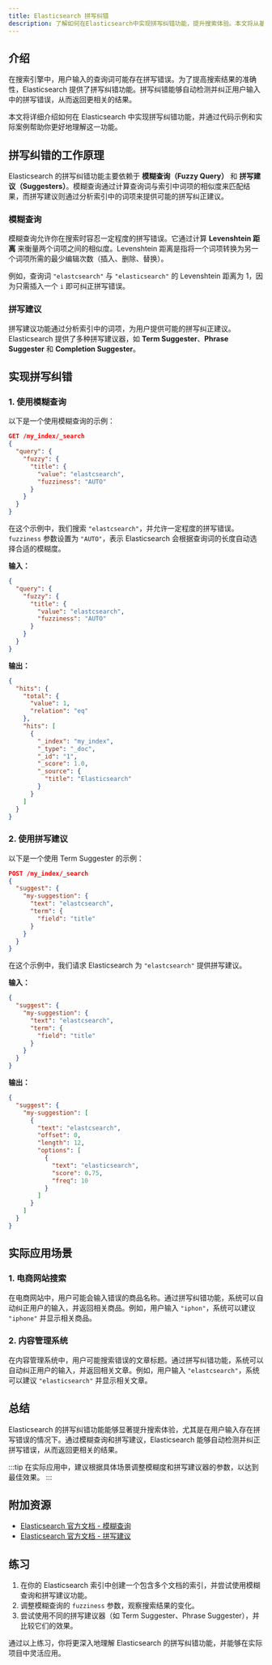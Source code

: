 ```yaml
---
title: Elasticsearch 拼写纠错
description: 了解如何在Elasticsearch中实现拼写纠错功能，提升搜索体验。本文将从基础概念讲起，逐步深入，并提供代码示例和实际应用场景。
---
```


## 介绍

在搜索引擎中，用户输入的查询词可能存在拼写错误。为了提高搜索结果的准确性，Elasticsearch 提供了拼写纠错功能。拼写纠错能够自动检测并纠正用户输入中的拼写错误，从而返回更相关的结果。

本文将详细介绍如何在 Elasticsearch 中实现拼写纠错功能，并通过代码示例和实际案例帮助你更好地理解这一功能。

## 拼写纠错的工作原理

Elasticsearch 的拼写纠错功能主要依赖于 **模糊查询（Fuzzy Query）** 和 **拼写建议（Suggesters）**。模糊查询通过计算查询词与索引中词项的相似度来匹配结果，而拼写建议则通过分析索引中的词项来提供可能的拼写纠正建议。

### 模糊查询

模糊查询允许你在搜索时容忍一定程度的拼写错误。它通过计算 **Levenshtein 距离** 来衡量两个词项之间的相似度。Levenshtein 距离是指将一个词项转换为另一个词项所需的最少编辑次数（插入、删除、替换）。

例如，查询词 `"elastcsearch"` 与 `"elasticsearch"` 的 Levenshtein 距离为 1，因为只需插入一个 `i` 即可纠正拼写错误。

### 拼写建议

拼写建议功能通过分析索引中的词项，为用户提供可能的拼写纠正建议。Elasticsearch 提供了多种拼写建议器，如 **Term Suggester**、**Phrase Suggester** 和 **Completion Suggester**。

## 实现拼写纠错

### 1. 使用模糊查询

以下是一个使用模糊查询的示例：

```json
GET /my_index/_search
{
  "query": {
    "fuzzy": {
      "title": {
        "value": "elastcsearch",
        "fuzziness": "AUTO"
      }
    }
  }
}
```

在这个示例中，我们搜索 `"elastcsearch"`，并允许一定程度的拼写错误。`fuzziness` 参数设置为 `"AUTO"`，表示 Elasticsearch 会根据查询词的长度自动选择合适的模糊度。

**输入：**
```json
{
  "query": {
    "fuzzy": {
      "title": {
        "value": "elastcsearch",
        "fuzziness": "AUTO"
      }
    }
  }
}
```

**输出：**
```json
{
  "hits": {
    "total": {
      "value": 1,
      "relation": "eq"
    },
    "hits": [
      {
        "_index": "my_index",
        "_type": "_doc",
        "_id": "1",
        "_score": 1.0,
        "_source": {
          "title": "Elasticsearch"
        }
      }
    ]
  }
}
```

### 2. 使用拼写建议

以下是一个使用 Term Suggester 的示例：

```json
POST /my_index/_search
{
  "suggest": {
    "my-suggestion": {
      "text": "elastcsearch",
      "term": {
        "field": "title"
      }
    }
  }
}
```

在这个示例中，我们请求 Elasticsearch 为 `"elastcsearch"` 提供拼写建议。

**输入：**
```json
{
  "suggest": {
    "my-suggestion": {
      "text": "elastcsearch",
      "term": {
        "field": "title"
      }
    }
  }
}
```

**输出：**
```json
{
  "suggest": {
    "my-suggestion": [
      {
        "text": "elastcsearch",
        "offset": 0,
        "length": 12,
        "options": [
          {
            "text": "elasticsearch",
            "score": 0.75,
            "freq": 10
          }
        ]
      }
    ]
  }
}
```

## 实际应用场景

### 1. 电商网站搜索

在电商网站中，用户可能会输入错误的商品名称。通过拼写纠错功能，系统可以自动纠正用户的输入，并返回相关商品。例如，用户输入 `"iphon"`，系统可以建议 `"iphone"` 并显示相关商品。

### 2. 内容管理系统

在内容管理系统中，用户可能搜索错误的文章标题。通过拼写纠错功能，系统可以自动纠正用户的输入，并返回相关文章。例如，用户输入 `"elastcsearch"`，系统可以建议 `"elasticsearch"` 并显示相关文章。

## 总结

Elasticsearch 的拼写纠错功能能够显著提升搜索体验，尤其是在用户输入存在拼写错误的情况下。通过模糊查询和拼写建议，Elasticsearch 能够自动检测并纠正拼写错误，从而返回更相关的结果。

:::tip
在实际应用中，建议根据具体场景调整模糊度和拼写建议器的参数，以达到最佳效果。
:::

## 附加资源

- [Elasticsearch 官方文档 - 模糊查询](https://www.elastic.co/guide/en/elasticsearch/reference/current/query-dsl-fuzzy-query.html)
- [Elasticsearch 官方文档 - 拼写建议](https://www.elastic.co/guide/en/elasticsearch/reference/current/search-suggesters.html)

## 练习

1. 在你的 Elasticsearch 索引中创建一个包含多个文档的索引，并尝试使用模糊查询和拼写建议功能。
2. 调整模糊查询的 `fuzziness` 参数，观察搜索结果的变化。
3. 尝试使用不同的拼写建议器（如 Term Suggester、Phrase Suggester），并比较它们的效果。

通过以上练习，你将更深入地理解 Elasticsearch 的拼写纠错功能，并能够在实际项目中灵活应用。